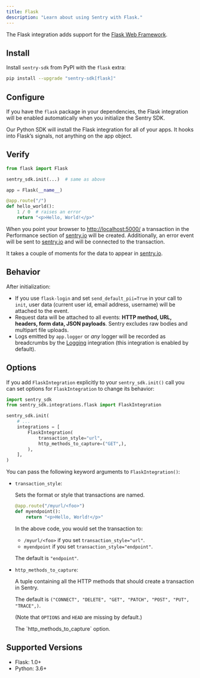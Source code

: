 ```yaml
---
title: Flask
description: "Learn about using Sentry with Flask."
---
```


The Flask integration adds support for the [Flask Web Framework](https://flask.palletsprojects.com).

## Install

Install `sentry-sdk` from PyPI with the `flask` extra:

```bash
pip install --upgrade "sentry-sdk[flask]"
```

## Configure

If you have the `flask` package in your dependencies, the Flask integration will be enabled automatically when you initialize the Sentry SDK.

<PlatformContent includePath="getting-started-config" />

<Alert>

Our Python SDK will install the Flask integration for all of your apps. It hooks into Flask’s signals, not anything on the app object.

</Alert>

## Verify

```python
from flask import Flask

sentry_sdk.init(...)  # same as above

app = Flask(__name__)

@app.route("/")
def hello_world():
    1 / 0  # raises an error
    return "<p>Hello, World!</p>"
```

When you point your browser to [http://localhost:5000/](http://localhost:5000/) a transaction in the Performance section of [sentry.io](https://sentry.io) will be created. Additionally, an error event will be sent to [sentry.io](https://sentry.io) and will be connected to the transaction.

It takes a couple of moments for the data to appear in [sentry.io](https://sentry.io).

## Behavior

<Include name="python-uwsgi-warning.mdx" />

After initialization:

- If you use `flask-login` and set `send_default_pii=True` in your call to `init`, user data (current user id, email address, username) will be attached to the event.
- Request data will be attached to all events: **HTTP method, URL, headers, form data, JSON payloads**. Sentry excludes raw bodies and multipart file uploads.
- Logs emitted by `app.logger` or _any_ logger will be recorded as breadcrumbs by the [Logging](/platforms/python/integrations/logging/) integration (this integration is enabled by default).

## Options

If you add `FlaskIntegration` explicitly to your `sentry_sdk.init()` call you can set options for `FlaskIntegration` to change its behavior:

```python
import sentry_sdk
from sentry_sdk.integrations.flask import FlaskIntegration

sentry_sdk.init(
    # ...
    integrations = [
        FlaskIntegration(
            transaction_style="url",
            http_methods_to_capture=("GET",),
        ),
    ],
)
```

You can pass the following keyword arguments to `FlaskIntegration()`:

- `transaction_style`:

  Sets the format or style that transactions are named.
  <br/>

  ```python
  @app.route("/myurl/<foo>")
  def myendpoint():
      return "<p>Hello, World!</p>"
  ```

  In the above code, you would set the transaction to:

  - `/myurl/<foo>` if you set `transaction_style="url"`.
  - `myendpoint` if you set `transaction_style="endpoint"`.

  The default is `"endpoint"`.

- `http_methods_to_capture`:

  A tuple containing all the HTTP methods that should create a transaction in Sentry.

  The default is `("CONNECT", "DELETE", "GET", "PATCH", "POST", "PUT", "TRACE",)`.

  (Note that `OPTIONS` and `HEAD` are missing by default.)

  <Alert title="Added in 2.15.0">
    The `http_methods_to_capture` option.
  </Alert>

## Supported Versions

- Flask: 1.0+
- Python: 3.6+

<Include name="python-use-older-sdk-for-legacy-support.mdx" />
